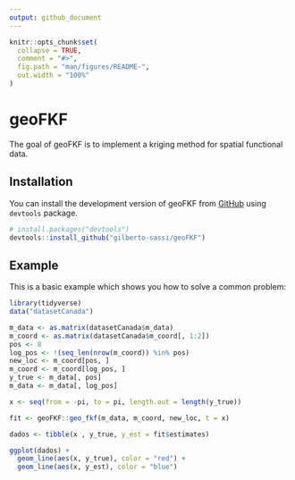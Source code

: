 ```yaml
---
output: github_document
---
```


<!-- README.md is generated from README.Rmd. Please edit that file -->

```r
knitr::opts_chunk$set(
  collapse = TRUE,
  comment = "#>",
  fig.path = "man/figures/README-",
  out.width = "100%"
)
```

# geoFKF

<!-- badges: start -->
<!-- badges: end -->

The goal of geoFKF is to implement a kriging method for spatial functional data.

## Installation

You can install the development version of geoFKF from [GitHub](https://github.com/)  using `devtools` package.

``` r
# install.packages("devtools")
devtools::install_github("gilberto-sassi/geoFKF")
```
## Example

This is a basic example which shows you how to solve a common problem:

```r
library(tidyverse)
data("datasetCanada")

m_data <- as.matrix(datasetCanada$m_data)
m_coord <- as.matrix(datasetCanada$m_coord[, 1:2])
pos <- 8
log_pos <- !(seq_len(nrow(m_coord)) %in% pos)
new_loc <- m_coord[pos, ]
m_coord <- m_coord[log_pos, ]
y_true <- m_data[, pos]
m_data <- m_data[, log_pos]

x <- seq(from = -pi, to = pi, length.out = length(y_true))

fit <- geoFKF::geo_fkf(m_data, m_coord, new_loc, t = x)

dados <- tibble(x , y_true, y_est = fit$estimates)

ggplot(dados) +
  geom_line(aes(x, y_true), color = "red") +
  geom_line(aes(x, y_est), color = "blue")
```
